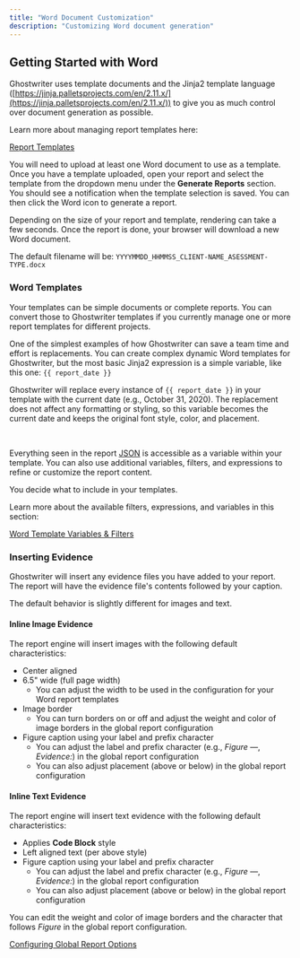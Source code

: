 ```yaml
---
title: "Word Document Customization"
description: "Customizing Word document generation"
---
```


## Getting Started with Word

Ghostwriter uses template documents and the Jinja2 template language ([https://jinja.palletsprojects.com/en/2.11.x/](https://jinja.palletsprojects.com/en/2.11.x/)) to give you as much control over document generation as possible.

Learn more about managing report templates here:

[Report Templates](../../../features/reporting/report-templates)

You will need to upload at least one Word document to use as a template. Once you have a template uploaded, open your report and select the template from the dropdown menu under the **Generate Reports** section. You should see a notification when the template selection is saved. You can then click the Word icon to generate a report.

Depending on the size of your report and template, rendering can take a few seconds. Once the report is done, your browser will download a new Word document.

The default filename will be: `YYYYMMDD_HHMMSS_CLIENT-NAME_ASESSMENT-TYPE.docx`

### Word Templates

Your templates can be simple documents or complete reports. You can convert those to Ghostwriter templates if you currently manage one or more report templates for different projects.

One of the simplest examples of how Ghostwriter can save a team time and effort is replacements. You can create complex dynamic Word templates for Ghostwriter, but the most basic Jinja2 expression is a simple variable, like this one: `{{ report_date }}`

Ghostwriter will replace every instance of `{{ report_date }}` in your template with the current date (e.g., October 31, 2020). The replacement does not affect any formatting or styling, so this variable becomes the current date and keeps the original font style, color, and placement.

<Frame>
  <img src="../../../images/features/image-47.png" alt=""/>
</Frame>

<Frame>
  <img src="../../../images/features/image-48.png" alt=""/>
</Frame>

Everything seen in the report [JSON](../../../features/reporting/report-types#json) is accessible as a variable within your template. You can also use additional variables, filters, and expressions to refine or customize the report content.

You decide what to include in your templates.

Learn more about the available filters, expressions, and variables in this section:

[Word Template Variables & Filters](../../../features/reporting/report-templates/word-template-variables)

### Inserting Evidence

Ghostwriter will insert any evidence files you have added to your report. The report will have the evidence file's
contents followed by your caption.

The default behavior is slightly different for images and text.

#### Inline Image Evidence

The report engine will insert images with the following default characteristics:

* Center aligned
* 6.5" wide (full page width)
    * You can adjust the width to be used in the configuration for your Word report templates
* Image border
    * You can turn borders on or off and adjust the weight and color of image borders in the global report configuration
* Figure caption using your label and prefix character
    * You can adjust the label and prefix character (e.g., _Figure —_, _Evidence:_) in the global report configuration
    * You can also adjust placement (above or below) in the global report configuration


#### Inline Text Evidence

The report engine will insert text evidence with the following default characteristics:

* Applies **Code Block** style
* Left aligned text (per above style)
* Figure caption using your label and prefix character
    * You can adjust the label and prefix character (e.g., _Figure —_, _Evidence:_) in the global report configuration
    * You can also adjust placement (above or below) in the global report configuration


You can edit the weight and color of image borders and the character that follows _Figure_ in the global report configuration.

[Configuring Global Report Options](../../../configuring-global-settings/configuring-global-report-options)
